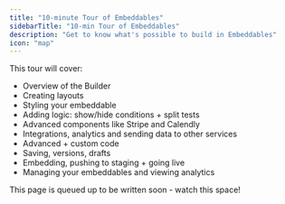 ```yaml
---
title: "10-minute Tour of Embeddables"
sidebarTitle: "10-min Tour of Embeddables"
description: "Get to know what's possible to build in Embeddables"
icon: "map"
---
```


This tour will cover:

- Overview of the Builder
- Creating layouts
- Styling your embeddable
- Adding logic: show/hide conditions + split tests
- Advanced components like Stripe and Calendly
- Integrations, analytics and sending data to other services
- Advanced + custom code
- Saving, versions, drafts
- Embedding, pushing to staging + going live
- Managing your embeddables and viewing analytics

<Note>This page is queued up to be written soon - watch this space!</Note>
